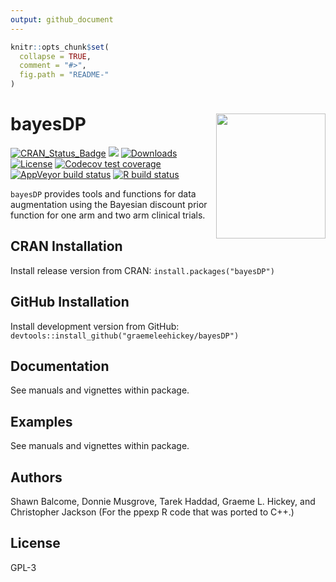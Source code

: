 ```yaml
---
output: github_document
---
```


<!-- README.md is generated from README.Rmd. Please edit that file -->

```r
knitr::opts_chunk$set(
  collapse = TRUE,
  comment = "#>",
  fig.path = "README-"
)
```

# bayesDP <img src="man/figures/hex.png" width = "175" height = "200" align="right" />
<!-- badges: start -->
[![CRAN_Status_Badge](http://www.r-pkg.org/badges/version/bayesDP)](https://CRAN.R-project.org/package=bayesDP)
[![](http://cranlogs.r-pkg.org/badges/bayesDP)](https://CRAN.R-project.org/package=bayesDP)
[![Downloads](http://cranlogs.r-pkg.org/badges/grand-total/bayesDP?color=brightgreen)](http://www.r-pkg.org/pkg/bayesDP)
[![License](https://img.shields.io/badge/license-GPL%20%28%3E=%203%29-brightgreen.svg?style=flat)](http://www.gnu.org/licenses/gpl-3.0.html)
[![Codecov test coverage](https://codecov.io/gh/graemeleehickey/bayesDP/branch/master/graph/badge.svg)](https://codecov.io/gh/graemeleehickey/bayesDP?branch=master)
[![AppVeyor build status](https://ci.appveyor.com/api/projects/status/github/graemeleehickey/bayesDP?branch=master&svg=true)](https://ci.appveyor.com/project/graemeleehickey/bayesDP)
[![R build status](https://github.com/graemeleehickey/bayesDP/workflows/R-CMD-check/badge.svg)](https://github.com/graemeleehickey/bayesDP/actions)
 <!-- badges: end -->
 
`bayesDP` provides tools and functions for data augmentation using the Bayesian discount prior function for one
arm and two arm clinical trials.

## CRAN Installation

Install release version from CRAN: `install.packages("bayesDP")`

## GitHub Installation

Install development version from GitHub:
`devtools::install_github("graemeleehickey/bayesDP")`

## Documentation

See manuals and vignettes within package.

## Examples

See manuals and vignettes within package.

## Authors

Shawn Balcome, Donnie Musgrove, Tarek Haddad, Graeme L. Hickey, and Christopher
Jackson (For the ppexp R code that was ported to C++.)

## License

GPL-3
